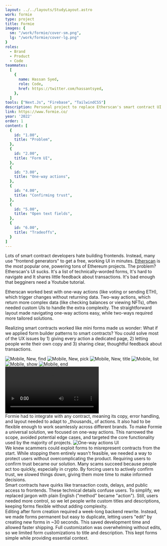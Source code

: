 ```yaml
---
layout: ../../layouts/StudyLayout.astro
work: formie
type: project
title: Formie
images: {
  sm: "/work/formie/cover-sm.png",
  lg: "/work/formie/cover-lg.png"
}
roles: 
  - Brand
  - Product
  - Code
teammates:
  [
    {
      name: Hassan Syed,
      role: Code,
      href: https://twitter.com/hassantsyed,
    },
  ]
tools: ["Next.Js", "Firebase", "TailwindCSS"]
description: Personal project to replace Etherscan's smart contract UI with an form-based design. It simplifies interactions by dedicating one page per action, enforcing trust confirmation, and supporting one-way transactions. You can customize titles and descriptions, balancing ease-of-use with security. While editing is limited, the streamlined approach earned Formie recognition as a top product by Milk Road.
link: https://www.formie.co/
year: '2022'
order: 1
content: [
  {
    id: "1.00",
    title: "Problem",
  },
  {
    id: "2.00",
    title: "Form UI",
  },
  {
    id: "3.00",
    title: "One-way actions",
  },
  {
    id: "4.00",
    title: "Confirming trust",
  },
  {
    id: "5.00",
    title: "Open text fields",
  },
  {
    id: "6.00",
    title: "Tradeoffs",
  }
]
---
```



<Section id="1.00" title='Problem' hasBorder={false}>
  <p slot="context">Lots of smart contract developers hate building frontends. Instead, many use "frontend generators" to get a free, working UI in minutes. <a href="https://etherscan.io/" target="_blank">Etherscan</a> is the most popular one, powering tons of Ethereum projects. The problem? Etherscan's UI sucks. <MarkedNumber number={1} /> It's a list of technically-worded forms, <MarkedNumber number={2} /> It's hard to navigate and <MarkedNumber number={3} /> It shares little feedback about transactions. It's bad enough that begginers need a Youtube tutorial.</p>
  <Carousel
    slides={[
      {
        id: "1.01",
        src: "/work/formie/annotated-etherscan-page.png",
        alt: "Etherscan's UI",
      },
      {
        id: "1.02",
        src: "/work/formie/research/forms/etherscan-form-ui.png",
        alt: "Etherscan's form",
      },
      {
        id: "1.03",
        src: "/work/formie/research/one-ways/mloot-flow",
        alt: "Minting mLoot",
        type: "video"
      },
      {
        id: "1.04",
        src: "/work/formie/research/one-ways/banners-flow",
        alt: "Minting Banners",
        type: "video"
      },
      {
        id: "1.05",
        src: "/work/formie/research/one-ways/rune-flow",
        alt: "Minting Runes",
        type: "video"
      },
    ]}
    span={{ base: 12, md: 8 }}
    start={{ base: 1, md: 3 }}
  >
    <Fragment slot="description">
      Etherscan worked best with one-way actions (like voting or sending ETH), which trigger changes without returning data. Two-way actions, which return more complex data (like checking balances or viewing NFTs), often needed custom UIs to handle the extra complexity. The straightforward layout made navigating one-way actions easy, while two-ways required more tailored solutions.
    </Fragment>
  </Carousel>
</Section>

<Section id="2.00" title='Form UI'>
  <p slot="context">Realizing smart contracts worked like mini forms made us wonder: What if we applied form builder patterns to smart contracts? You could solve most of the UX issues by 1) giving every action a dedicated page, 2) letting people write their own copy and 3) sharing clear, thoughtful feedback about transactions.</p>
  <Carousel
    slides={[
      {
        id: "2.01",
        type: "video",
        src: "/work/formie/walkthrough.mp4",
        alt: "Walkthrough",
      },
      {
        id: "2.02",
        src: "/work/formie/first-sketch.png",
        alt: "Sketch, idea",
      },
      {
        id: "2.03",
        src: "/work/formie/process/flow.png",
        alt: "Sketch, create flow",
      },
      {
        id: "2.04",
        src: "/work/formie/process/sketch.png",
        alt: "Sketch, form header",
      },
    ]}
    span={{ base: 12, md: 10 }}
    isPadded={{ base: false, md: true }}
    hasBorder={{ base: true, md: false }}
  />
  <Carousel
    slides={[
      {
        id: "2.05",
        src: "/work/formie/forms.png",
        alt: "List",
      },
      {
        id: "2.06",
        src: "/work/formie/new-address.png",
        alt: "New, find",
      },
      {
        id: "2.07",
        src: "/work/formie/new-method.png",
        alt: "New, pick",
      },
      {
        id: "2.08",
        src: "/work/formie/new-title-description.png",
        alt: "New, title",
      },
      {
        id: "2.09",
        src: "/work/formie/new-success.png",
        alt: "New, success",
      },
      {
        id: "2.10",
        src: "/work/formie/form.png",
        alt: "show",
      },
      {
        id: "2.11",
        src: "/work/formie/form-pending.png",
        alt: "pending",
      },
      {
        id: "2.12",
        src: "/work/formie/form-success.png",
        alt: "success",
      },
    ]}
    span={{ base: 12, md: 8 }}
    orientation="3/2"
    fit="cover"
  />
  <Carousel
    orientation="vertical"
    slides={[
      {
        id: "2.13",
        src: "/work/formie/s4.png",
        alt: "Mobile, New, find",
      },
      {
        id: "2.14",
        src: "/work/formie/s5.png",
        alt: "Mobile, New, pick",
      },
      {
        id: "2.15",
        src: "/work/formie/s6.png",
        alt: "Mobile, New, title",
      },
      {
        id: "2.16",
        src: "/work/formie/s2.png",
        alt: "Mobile, list",
      },
      {
        id: "2.17",
        src: "/work/formie/s3.png",
        alt: "Mobile, show",
      },
      {
        id: "2.18",
        src: "/work/formie/form-page-end.png",
        alt: "Mobile, end",
      },
    ]}
    classes="sm:hidden"
    fullBleed={{ base: true, lg: false }}
    isPadded={false}
  />
  <Row classes="hidden sm:grid">
    <Image
      id="2.13"
      src="/work/formie/s4.png"
      alt="Mobile, New, find"
      span={{ base: 6, md: 4 }}
      orientation="vertical"
      isFullBleed={true}
      hasBorder={false}
    />
    <Image
      id="2.14"
      src="/work/formie/s5.png"
      alt="Mobile, New, pick"
      span={{ base: 6, md: 4 }}
      orientation="vertical"
      isFullBleed={true}
      hasBorder={false}
    />
    <Image
      id="2.15"
      src="/work/formie/s6.png"
      alt="Mobile, New, title"
      span={{ base: 6, md: 4 }}
      orientation="vertical"
      isFullBleed={true}
      hasBorder={false}
    />
    <Image
      id="2.16"
      src="/work/formie/s2.png"
      alt="Mobile, list"
      span={{ base: 6, md: 4 }}
      start={{ base: 3 }}
      orientation="vertical"
      isFullBleed={true}
      hasBorder={false}
    />
    <Image
      id="2.17"
      src="/work/formie/s3.png"
      alt="Mobile, show"
      span={{ base: 6, md: 4 }}
      orientation="vertical"
      isFullBleed={true}
      hasBorder={false}
    />
    <Image
      id="2.18"
      src="/work/formie/form-page-end.png"
      alt="Mobile, end"
      span={{ base: 6, md: 4 }}
      orientation="vertical"
      isFullBleed={true}
      hasBorder={false}
    />
  </Row>
  <Video 
    id= "2.19"
    src="/work/formie/landing-page.mp4"
    alt="Landing page"
    span={{ base: 12, md: 10 }}
    isPadded={{ base: false, md: true }}
    hasBorder={{ base: true, md: false }}
  />
</Section>
<Section id="3.00" title="One-way actions">
  <Fragment slot="context">
    Formie had to integrate with any contract, meaning its copy, error handling, and layout needed to adapt to _thousands_ of actions. It also had to be flexible enough to work seamlessly across different brands. To make Formie a universal solution, we focused on one-way actions. This narrowed the scope, avoided potential edge cases, and targeted the core functionality used by the majority of projects.
  </Fragment>
  <Image
    id="3.01"
    src="/work/formie/decisions/one-way-actions.png"
    alt="One-way actions UI"
    withContainer
    span={{ base: 12, md: 8 }}
    isPadded={true}
  />
</Section>
<Section id="4.00" title="Confirming trust" >
  <Fragment slot="context">
    We knew scammers could exploit forms to misrepresent contracts from the start. While stopping them entirely wasn't feasible, we needed a way to protect users without overcomplicating the product. Requiring users to confirm trust became our solution. Many scams succeed because people act too quickly, especially in crypto. By forcing users to actively confirm trust, we slowed things down, giving them more time to make informed decisions.
  </Fragment>
  <Carousel
    slides={[
      {
        id: "4.01",
        src: "/work/formie/decisions/trust.png",
        alt: "Confirmation checkbox",
      },
      {
        id: "4.02",
        src: "/work/formie/challenges/scam.png",
        alt: "Confirmation checkbox notes",
      },
    ]}
    span={{ base: 12, md: 8 }}
  />
</Section>

<Section id="5.00" title="Open text fields">
  <Fragment slot="context">
    Smart contracts have quirks like transaction costs, delays, and public access to frontends. These technical details confuse users. To simplify, we replaced jargon with plain English ("method" became "action"). Still, users needed more control, so we let people write custom titles and descriptions, keeping forms flexible without adding complexity.
  </Fragment>
  <Carousel
    slides={[
      {
        id: "5.01",
        src: "/work/formie/decisions/title-and-description.png",
        alt: "Title & description",
      },
      {
        id: "5.02",
        src: "/work/formie/challenges/explain.png",
        alt: "Title & description notes",
      },
    ]}
    span={{ base: 12, md: 8 }}
  />
</Section>
<Section id="6.00" title="Tradeoffs">
  <Fragment slot="context">
    Editing after form creation required a week-long backend rewrite. Instead, we made forms permanent but easy to duplicate, letting users "edit" by creating new forms in ~30 seconds. This saved development time and allowed faster shipping. Full customization was overwhelming without edits, so we limited form customizations to title and description. This kept forms simple while providing essential context.
  </Fragment>
  <Carousel
    slides={[
      {
        id: "6.01",
        src: "/work/formie/tradeoffs/no-editor/callout.png",
        alt: "No editing callout",
      },
      {
        id: "6.02",
        src: "/work/formie/tradeoffs/no-editor/new-plan.png",
        alt: "No editing callout sketch",
      },
      {
        id: "6.03",
        src: "/work/formie/tradeoffs/no-editor/one-time-message.png",
        alt: "No editing one-time message",
      },
    ]}
    span={{ base: 12, md: 8 }}
  />
  <Carousel
    slides={[
      {
        id: "6.04",
        src: "/work/formie/tradeoffs/only-edit-title-and-description/editor-prototype.png",
        alt: "Editior prototype",
      },
      {
        id: "6.05",
        src: "/work/formie/tradeoffs/no-editor/original-plan.png",
        alt: "Editior sketch",
      },
      {
        id: "6.06",
        src: "/work/formie/tradeoffs/only-edit-title-and-description/realization.png",
        alt: "Realization",
      },
    ]}
    span={{ base: 12, md: 8 }}
  />
</Section>
